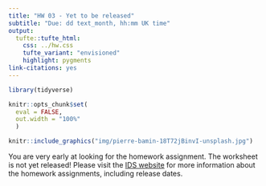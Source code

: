 ```yaml
---
title: "HW 03 - Yet to be released"
subtitle: "Due: dd text_month, hh:mm UK time"
output: 
  tufte::tufte_html:
    css: ../hw.css
    tufte_variant: "envisioned"
    highlight: pygments
link-citations: yes
---
```


```r
library(tidyverse)

knitr::opts_chunk$set(
  eval = FALSE,
  out.width = "100%"
  )
```

```r
knitr::include_graphics("img/pierre-bamin-18T72jBinvI-unsplash.jpg")
```

You are very early at looking for the homework assignment. The worksheet is not yet released! Please visit the [IDS website](https://uoe-ids.netlify.app/assessments/homework/) for more information about the homework assignments, including release dates.
